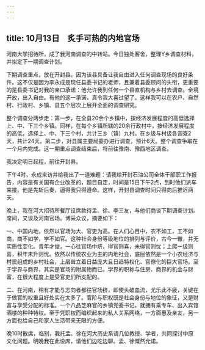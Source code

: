 ```yaml
---
---
---
```

title: 10月13日　炙手可热的内地官场
---

河南大学招待所，成了我河南调查的中转站。今日独处客舍，整理Y乡调查材料，并拟定下一期调查计划。

下期调查重点，放在开封县。因为该县具备让我自由进入任何调查现场的良好条件。这不仅是因为李永成是现任县委书记的老师，且兼着县委顾问的头衔，更重要的是县委书记对我的亲口承诺：他允许我到任何一个县直机构与乡村去调查。全境开放，出入自由。有他的这一承诺，真令我大喜过望了。这样我可以在农户、自然村、行政村、乡镇、县五个层次上展开全面的调查研究。

整个调查分两步走：第一步，在全县20余个乡镇中，按经济发展程度的高低选择上、中、下三个乡镇。同样，在每个乡镇所辖的20余行政村中，按经济发展程度的高低，选择上、中、下三个村，共计三乡（镇）九村。在乡级与村级各调查2天，共计24天。第二步，对县属主要局委办进行调查，预计6天。整个调查争取在一个月内完成。这一期重点调查结束后，将前往豫南、豫西地区调查。

我决定明日起程，前往开封县。

下午4时，永成来访并给我出了一道难题：请我给开封石油公司全体干部职工作报告，内容是有关国有企业改革的，题目自定，时间是15日下午2点，到时他们派车来接。他是先斩后奏，逼得我只得遵命。这样，开封县调查时间只得向后推迟两天。

晚上，我在河大招待所餐厅设席款待孟、徐、李三友，与他们商谈下期调查计划。席间，又谈及河南官场。博采众议，摘要如下：

一、中国内地，依然以官场为大、官吏为高。在人们心目中，农不如工，工不如商，商不如学，学不如官。这种社会身份等级地位的排列与评价，古今一辙，并无实质性变化。青年才俊，一心往官场中挤，得官则喜，未得官则忧；上爬一级则喜，积年未升则忧。依然以传统农业为主的内地社会，底层依然是一个小农经济与村民组成的乡村社会，上层耸立着日益庞大且日趋特权化、官僚化的巨大官场。至于学界与商界，其实是官场的附属物而已。学界的职称与住房、商界的机会与财富，在很大程度上是受官吏们所支配的。

二、在河南，稍有才能与志向者都往官场挤，即使头破血流，尤乐此不疲，关键在于做官的权重且好处实在太多了。官阶与职权既是社会身份与地位的象征，又是财富与享受分配的标准。一个八品芝麻官的乡镇党委书记，就拥有乘专车、出入宾馆酒楼的种种特权。至于凭职权而编织起来的私人关系网络，一方面惠及亲友，另一方面也给自己和家人生活带来无限的方便。

晚10时散席，临别，我托孟、徐在河大历史系请几位教授、学者，共同探讨中原文化问题。明晚我在此设席，请他们边吃边聊。孟、徐慨然允诺。